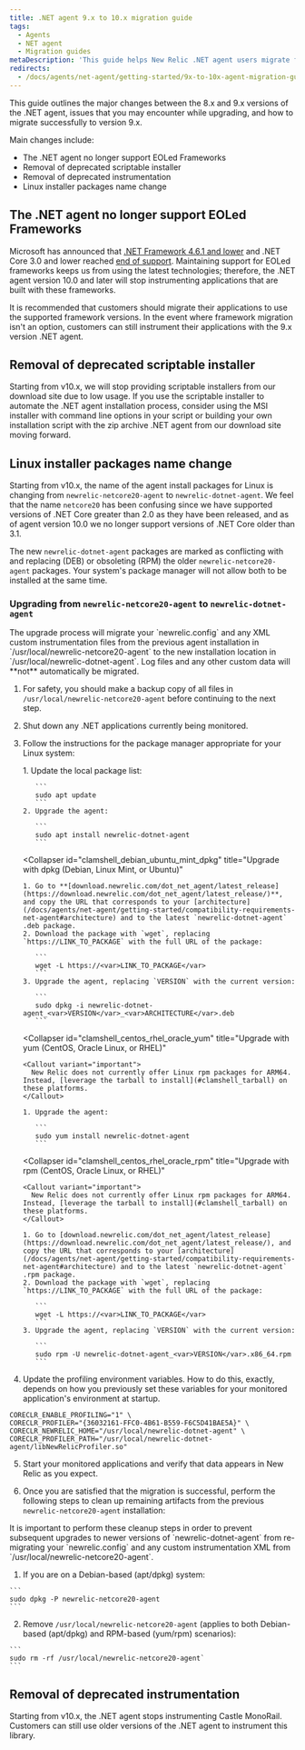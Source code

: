 ```yaml
---
title: .NET agent 9.x to 10.x migration guide
tags:
  - Agents
  - NET agent
  - Migration guides
metaDescription: 'This guide helps New Relic .NET agent users migrate from 9.x versions to 10.x'
redirects:
  - /docs/agents/net-agent/getting-started/9x-to-10x-agent-migration-guide
---
```


This guide outlines the major changes between the 8.x and 9.x versions of the .NET agent, issues that you may encounter while upgrading, and how to migrate successfully to version 9.x.

Main changes include:

* The .NET agent no longer support EOLed Frameworks
* Removal of deprecated scriptable installer 
* Removal of deprecated instrumentation
* Linux installer packages name change

## The .NET agent no longer support EOLed Frameworks

Microsoft has announced that [.NET Framework 4.6.1 and lower](https://docs.microsoft.com/en-us/lifecycle/products/microsoft-net-framework) and .NET Core 3.0 and lower reached [end of support](https://dotnet.microsoft.com/en-us/platform/support/policy/dotnet-core). Maintaining support for EOLed frameworks keeps us from using the latest technologies; therefore, the .NET agent version 10.0 and later will stop instrumenting applications that are built with these frameworks.

It is recommended that customers should migrate their applications to use the supported framework versions. In the event where framework migration isn't an option, customers can still instrument their applications with the 9.x version .NET agent.

## Removal of deprecated scriptable installer

Starting from v10.x, we will stop providing scriptable installers from our download site due to low usage. If you use the scriptable installer to automate the .NET agent installation process, consider using the MSI installer with command line options in your script or building your own installation script with the zip archive .NET agent from our download site moving forward.

## Linux installer packages name change

Starting from v10.x, the name of the agent install packages for Linux is changing from `newrelic-netcore20-agent` to `newrelic-dotnet-agent`. We feel that the name `netcore20` has been confusing since we have supported versions of .NET Core greater than 2.0 as they have been released, and as of agent version 10.0 we no longer support versions of .NET Core older than 3.1.

The new `newrelic-dotnet-agent` packages are marked as conflicting with and replacing (DEB) or obsoleting (RPM) the older `newrelic-netcore20-agent` packages. Your system's package manager will not allow both to be installed at the same time.

### Upgrading from `newrelic-netcore20-agent` to `newrelic-dotnet-agent`

<Callout variant="important">
  The upgrade process will migrate your `newrelic.config` and any XML custom instrumentation files from the previous agent installation in `/usr/local/newrelic-netcore20-agent` to the new installation location in `/usr/local/newrelic-dotnet-agent`. Log files and any other custom data will **not** automatically be migrated.
</Callout>

1. For safety, you should make a backup copy of all files in `/usr/local/newrelic-netcore20-agent` before continuing to the next step.
2. Shut down any .NET applications currently being monitored.
3. Follow the instructions for the package manager appropriate for your Linux system:

   <CollapserGroup>
     <Collapser
       id="clamshell_debian_ubuntu_mint_aptget"
       title="Upgrade with apt (Debian, Linux Mint, or Ubuntu)"
     >
       1. Update the local package list:

          ```
          sudo apt update
          ```
       2. Upgrade the agent:

          ```
          sudo apt install newrelic-dotnet-agent
          ```
     </Collapser>

     <Collapser
       id="clamshell_debian_ubuntu_mint_dpkg"
       title="Upgrade with dpkg (Debian, Linux Mint, or Ubuntu)"
     >
       1. Go to **[download.newrelic.com/dot_net_agent/latest_release](https://download.newrelic.com/dot_net_agent/latest_release/)**, and copy the URL that corresponds to your [architecture](/docs/agents/net-agent/getting-started/compatibility-requirements-net-agent#architecture) and to the latest `newrelic-dotnet-agent` .deb package.
       2. Download the package with `wget`, replacing `https://LINK_TO_PACKAGE` with the full URL of the package:

          ```
          wget -L https://<var>LINK_TO_PACKAGE</var>
          ```
       3. Upgrade the agent, replacing `VERSION` with the current version:

          ```
          sudo dpkg -i newrelic-dotnet-agent_<var>VERSION</var>_<var>ARCHITECTURE</var>.deb
          ```
     </Collapser>

     <Collapser
       id="clamshell_centos_rhel_oracle_yum"
       title="Upgrade with yum (CentOS, Oracle Linux, or RHEL)"
     >
       <Callout variant="important">
         New Relic does not currently offer Linux rpm packages for ARM64. Instead, [leverage the tarball to install](#clamshell_tarball) on these platforms.
       </Callout>

       1. Upgrade the agent:

          ```
          sudo yum install newrelic-dotnet-agent
          ```
     </Collapser>

     <Collapser
       id="clamshell_centos_rhel_oracle_rpm"
       title="Upgrade with rpm (CentOS, Oracle Linux, or RHEL)"
     >
       <Callout variant="important">
         New Relic does not currently offer Linux rpm packages for ARM64. Instead, [leverage the tarball to install](#clamshell_tarball) on these platforms.
       </Callout>

       1. Go to [download.newrelic.com/dot_net_agent/latest_release](https://download.newrelic.com/dot_net_agent/latest_release/), and copy the URL that corresponds to your [architecture](/docs/agents/net-agent/getting-started/compatibility-requirements-net-agent#architecture) and to the latest `newrelic-dotnet-agent` .rpm package.
       2. Download the package with `wget`, replacing `https://LINK_TO_PACKAGE` with the full URL of the package:

          ```
          wget -L https://<var>LINK_TO_PACKAGE</var>
          ```
       3. Upgrade the agent, replacing `VERSION` with the current version:

          ```
          sudo rpm -U newrelic-dotnet-agent_<var>VERSION</var>.x86_64.rpm
          ```
     </Collapser>
   </CollapserGroup>

4. Update the profiling environment variables. How to do this, exactly, depends on how you previously set these variables for your monitored application's environment at startup.

```
CORECLR_ENABLE_PROFILING="1" \
CORECLR_PROFILER="{36032161-FFC0-4B61-B559-F6C5D41BAE5A}" \
CORECLR_NEWRELIC_HOME="/usr/local/newrelic-dotnet-agent" \
CORECLR_PROFILER_PATH="/usr/local/newrelic-dotnet-agent/libNewRelicProfiler.so"
```

5. Start your monitored applications and verify that data appears in New Relic as you expect.

6. Once you are satisfied that the migration is successful, perform the following steps to clean up remaining artifacts from the previous `newrelic-netcore20-agent` installation:

  <Callout variant="important">
    It is important to perform these cleanup steps in order to prevent subsequent upgrades to newer versions of `newrelic-dotnet-agent` from re-migrating your `newrelic.config` and any custom instrumentation XML from `/usr/local/newrelic-netcore20-agent`.
  </Callout>

  1. If you are on a Debian-based (apt/dpkg) system:
    
    ```
    sudo dpkg -P newrelic-netcore20-agent
    ```

  2. Remove `/usr/local/newrelic-netcore20-agent` (applies to both Debian-based (apt/dpkg) and RPM-based (yum/rpm) scenarios):

    ```
    sudo rm -rf /usr/local/newrelic-netcore20-agent`
    ```

## Removal of deprecated instrumentation

Starting from v10.x, the .NET agent stops instrumenting Castle MonoRail. Customers can still use older versions of the .NET agent to instrument this library.
